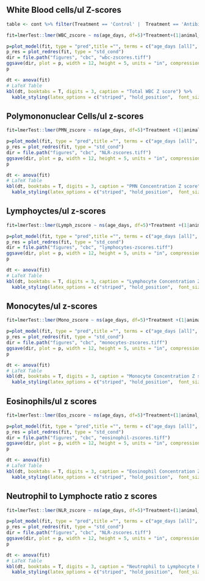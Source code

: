 ## White Blood cells/ul Z-scores

```r
table <- cont %>% filter(Treatment == 'Control' |  Treatment == 'Antibiotic FMT')
```

```r
fit=lmerTest::lmer(WBC_zscore ~ ns(age_days, df=5)*Treatment+(1|animal_number),data=table)
```

```r
p=plot_model(fit, type = "pred",title ="", terms = c("age_days [all]", 'Treatment'), colors = c("darkred", "darkblue"), show.data=TRUE) + theme_classic() + theme(text = element_text(size=20))
p_res = plot_redres(fit, type = "std_cond")
dir = file.path("figures", "cbc", "wbc-zscores.tiff")
ggsave(dir, plot = p, width = 12, height = 5, units = "in", compression = "lzw")
p
```

```r
dt <- anova(fit)
# LaTeX Table
kbl(dt, booktabs = T, digits = 3, caption = "Total WBC Z score") %>%
  kable_styling(latex_options = c("striped", "hold_position",  font_size = 16, html_font = "arial"))
```

## Polymononuclear Cells/ul z-scores

```r
fit=lmerTest::lmer(PMN_zscore ~ ns(age_days, df=5)*Treatment +(1|animal_number),data=table)
```

```r
p=plot_model(fit, type = "pred",title ="", terms = c("age_days [all]", 'Treatment'), colors = c("darkred", "darkblue"), show.data=TRUE) + theme_classic() + theme(text = element_text(size=20))
p_res = plot_redres(fit, type = "std_cond")
dir = file.path("figures", "cbc", "NLR-zscores.tiff")
ggsave(dir, plot = p, width = 12, height = 5, units = "in", compression = "lzw")
p
```

```r
dt <- anova(fit)
# LaTeX Table
kbl(dt, booktabs = T, digits = 3, caption = "PMN Concentration Z score") %>%
  kable_styling(latex_options = c("striped", "hold_position",  font_size = 16, html_font = "arial"))
```

## Lymphoyctes/ul z-scores

```r
fit=lmerTest::lmer(Lymph_zscore ~ ns(age_days, df=5)*Treatment +(1|animal_number),data=table )
```

```r
p=plot_model(fit, type = "pred",title ="", terms = c("age_days [all]", 'Treatment'), colors = c("darkred", "darkblue"), show.data=TRUE) + theme_classic() + theme(text = element_text(size=20))
p_res = plot_redres(fit, type = "std_cond")
dir = file.path("figures", "cbc", "lymphocytes-zscores.tiff")
ggsave(dir, plot = p, width = 12, height = 5, units = "in", compression = "lzw")
p
```

```r
dt <- anova(fit)
# LaTeX Table
kbl(dt, booktabs = T, digits = 3, caption = "Lymphocyte Concentration Z score") %>%
  kable_styling(latex_options = c("striped", "hold_position",  font_size = 16, html_font = "arial"))
```

## Monocytes/ul z-scores

```r
fit=lmerTest::lmer(Mono_zscore ~ ns(age_days, df=5)*Treatment +(1|animal_number),data=table)
```

```r
p=plot_model(fit, type = "pred",title ="", terms = c("age_days [all]", 'Treatment'), colors = c("darkred", "darkblue"), show.data=TRUE) + theme_classic() + theme(text = element_text(size=20))
p_res = plot_redres(fit, type = "std_cond")
dir = file.path("figures", "cbc", "monocytes-zscores.tiff")
ggsave(dir, plot = p, width = 12, height = 5, units = "in", compression = "lzw")
p
```

```r
dt <- anova(fit)
# LaTeX Table
kbl(dt, booktabs = T, digits = 3, caption = "Monocyte Concentration Z score") %>%
  kable_styling(latex_options = c("striped", "hold_position",  font_size = 16, html_font = "arial"))
```

## Eosinophils/ul z scores

```r
fit=lmerTest::lmer(Eos_zscore ~ ns(age_days, df=5)*Treatment+(1|animal_number),data=table)
```

```r
p=plot_model(fit, type = "pred",title ="", terms = c("age_days [all]", 'Treatment'), colors = c("darkred", "darkblue"),  show.data=TRUE) + theme_classic() + theme(text = element_text(size=20))
p_res = plot_redres(fit, type = "std_cond")
dir = file.path("figures", "cbc", "eosinophil-zscores.tiff")
ggsave(dir, plot = p, width = 12, height = 5, units = "in", compression = "lzw")
p
```

```r
dt <- anova(fit)
# LaTeX Table
kbl(dt, booktabs = T, digits = 3, caption = "Eosinophil Concentration Z score") %>%
  kable_styling(latex_options = c("striped", "hold_position",  font_size = 16, html_font = "arial"))
```

## Neutrophil to Lymphocte ratio z scores

```r
fit=lmerTest::lmer(NLR_zscore ~ ns(age_days, df=5)*Treatment+(1|animal_number),data=table)
```

```r
p=plot_model(fit, type = "pred",title ="", terms = c("age_days [all]", 'Treatment'), colors = c("darkred", "darkblue"), show.data=TRUE) + theme_classic() + theme(text = element_text(size=20))
p_res = plot_redres(fit, type = "std_cond")
dir = file.path("figures", "cbc", "NLR-zscores.tiff")
ggsave(dir, plot = p, width = 12, height = 5, units = "in", compression = "lzw")
p
```

```r
dt <- anova(fit)
# LaTeX Table
kbl(dt, booktabs = T, digits = 3, caption = "Neutrophil to Lymphocyte Ratio Z score") %>%
  kable_styling(latex_options = c("striped", "hold_position",  font_size = 16, html_font = "arial"))
```

